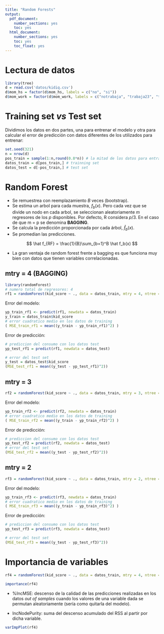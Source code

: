 ```yaml
---
title: "Random Forests"
output:
  pdf_document:
    number_sections: yes
    toc: yes
  html_document:
    number_sections: yes
    toc: yes
    toc_float: yes
---
```


# Lectura de datos

```r
library(tree)
d = read.csv('datos/kidiq.csv')
d$mom_hs = factor(d$mom_hs, labels = c("no", "si"))
d$mom_work = factor(d$mom_work, labels = c("notrabaja", "trabaja23", "trabaja1_parcial", "trabaja1_completo"))
```

# Training set *vs* Test set

Dividimos los datos en dos partes, una para entrenar el modelo y otra para calcular el error de predicción con datos diferentes de los utilizados para entrenar:

```r
set.seed(321)
n = nrow(d)
pos_train = sample(1:n,round(0.8*n)) # la mitad de los datos para entranamiento
datos_train = d[pos_train,] # trainning set
datos_test = d[-pos_train,] # test set
```

# Random Forest

- Se remuestrea con reemplazamiento *B* veces (bootstrap).
- Se estima un arbol para cada muestra, $f_b(x)$. Pero cada vez que se divide un nodo en cada arbol, se seleccionan aleatoriamente *m* regresores de los *p* disponibles. Por defecto, R considera $p/3$. En el caso de que m = p se denomina **BAGGING**.
- Se calcula la predicción proporcionada por cada árbol, $\hat f_b(x)$.
- Se promedian las predicciones.

$$
\hat f_{RF} = \frac{1}{B}\sum_{b=1}^B \hat f_b(x)
$$

- La gran ventaja de random forest frente a bagging es que funciona muy bien con datos que tienen variables correlacionadas.

## mtry = 4 (**BAGGING**)

```r
library(randomForest)
# numero total de regresores: 4
rf1 = randomForest(kid_score ~ ., data = datos_train, mtry = 4, ntree = 500)
```

Error del modelo:

```r
yp_train_rf1 <- predict(rf1, newdata = datos_train)
y_train = datos_train$kid_score 
# error cuadratico medio en los datos de training
( MSE_train_rf1 = mean((y_train - yp_train_rf1)^2) )
```

Error de predicción:

```r
# prediccion del consumo con los datos test
yp_test_rf1 = predict(rf1, newdata = datos_test)

# error del test set
y_test = datos_test$kid_score
(MSE_test_rf1 = mean((y_test - yp_test_rf1)^2))
```

## mtry = 3

```r
rf2 = randomForest(kid_score ~ ., data = datos_train, mtry = 3, ntree = 500)
```

Error del modelo:

```r
yp_train_rf2 <- predict(rf2, newdata = datos_train)
# error cuadratico medio en los datos de training
( MSE_train_rf2 = mean((y_train - yp_train_rf2)^2) )
```

Error de predicción:

```r
# prediccion del consumo con los datos test
yp_test_rf2 = predict(rf2, newdata = datos_test)
# error del test set
(MSE_test_rf2 = mean((y_test - yp_test_rf2)^2))
```

## mtry = 2

```r
rf3 = randomForest(kid_score ~ ., data = datos_train, mtry = 2, ntree = 500)
```

Error del modelo:

```r
yp_train_rf3 <- predict(rf3, newdata = datos_train)
# error cuadratico medio en los datos de training
( MSE_train_rf3 = mean((y_train - yp_train_rf3)^2) ) 
```

Error de predicción:

```r
# prediccion del consumo con los datos test
yp_test_rf3 = predict(rf3, newdata = datos_test)

# error del test set
(MSE_test_rf3 = mean((y_test - yp_test_rf3)^2))
```


# Importancia de variables

```r
rf4 = randomForest(kid_score ~ ., data = datos_train, mtry = 4, ntree = 500, importance = T)
```

```r
importance(rf4)
```

- %IncMSE: descenso de la calidad de las predicciones realizadas en los datos *out of samples* cuando los valores de una variable dada se permutan aleatoriamente (sería como quitarla del modelo).

- IncNodePurity: suma del descenso acumulado del RSS al partir por dicha variable.

```r
varImpPlot(rf4)
```


